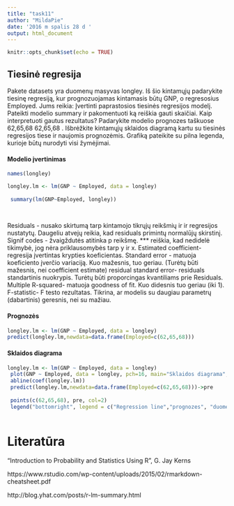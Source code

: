 ```yaml
---
title: "task11"
author: "MildaPie"
date: '2016 m spalis 28 d '
output: html_document
---
```


```r
knitr::opts_chunk$set(echo = TRUE)
```

## Tiesinė regresija

Pakete datasets yra duomenų masyvas longley. Iš šio kintamųjų padarykite tiesinę regresiją, kur prognozuojamas kintamasis būtų GNP, o regresosius Employed. Jums reikia:
Įvertinti paprastosios tiesinės regresijos modelį. Pateikti modelio summary ir pakomentuoti ką reiškia gauti skaičiai. Kaip interpretuoti gautus rezultatus?
Padarykite modelio prognozes taškuose 
62,65,68
62,65,68
.
Išbrėžkite kintamųjų sklaidos diagramą kartu su tiesinės regresijos tiese ir naujomis prognozėmis. Grafiką pateikite su pilna legenda, kurioje būtų nurodyti visi žymėjimai.

#### Modelio įvertinimas
 
```r
names(longley)

longley.lm <- lm(GNP ~ Employed, data = longley)
 
 summary(lm(GNP~Employed, longley))
 
 
```

Residuals - nusako skirtumą tarp kintamojo tikrųjų reikšmių ir ir regresijos nustatytų. Daugeliu atvejų reikia, kad residuals primintų normalūjų skirstinį.
Signif codes - žvaigždutės atitinka p reikšmę. *** reiškia, kad nedidelė tikimybė, jog nėra priklausomybės tarp y ir x.
Estimated coefficient- regresija įvertintas krypties koeficientas.
Standard error - matuoja koeficiento įverčio variaciją. Kuo mažesnis, tuo geriau. (Turėtų būti mažesnis, nei coefficient estimate)
residual standard error- residuals standartinis nuokrypis. Turėtų būti proporcingas kvantiliams prie Residuals. Multiple R-squared- matuoja goodness of fit. Kuo didesnis tuo geriau (iki 1). F-statistic- F testo rezultatas. Tikrina, ar modelis su daugiau parametrų (dabartinis) geresnis, nei su mažiau.

#### Prognozės

```r
longley.lm <- lm(GNP ~ Employed, data = longley)
predict(longley.lm,newdata=data.frame(Employed=c(62,65,68)))
```

#### Sklaidos diagrama

```r
longley.lm <- lm(GNP ~ Employed, data = longley)
 plot(GNP ~ Employed, data = longley, pch=16, main="Sklaidos diagrama", xlab="Employed", ylab = "GNP")
 abline(coef(longley.lm))
 predict(longley.lm,newdata=data.frame(Employed=c(62,65,68)))->pre
 
 points(c(62,65,68), pre, col=2)
 legend("bottomright", legend = c("Regression line","prognozes", "duomenys" ), col = c(1,2,1), lty = c(1,NA,NA), pch=c(NA, 1, 16) )
 
```

# Literatūra

"Introduction to Probability and Statistics Using R", G. Jay Kerns

https://www.rstudio.com/wp-content/uploads/2015/02/rmarkdown-cheatsheet.pdf

http://blog.yhat.com/posts/r-lm-summary.html

